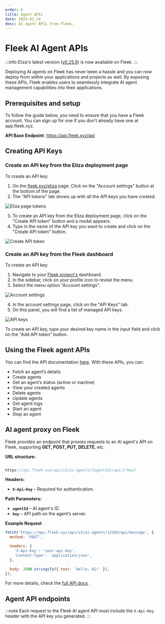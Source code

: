 ```yaml
---
order: 6
title: Agent APIs
date: 2025-01-24
desc: AI agent APIs from Fleek.
---
```



# Fleek AI Agent APIs

:::info
Eliza's latest version ([v0.25.9](https://elizaos.github.io/eliza/docs/changelog/#v0259-march-02-2025)) is now available on Fleek.
:::

Deploying AI agents on Fleek has never been a hassle and you can now deploy from within your applications and projects as well. By exposing these APIs, Fleek enables users to seamlessly integrate AI agent management capabilities into their applications.

## Prerequisites and setup

To follow the guide below, you need to ensure that you have a Fleek account. You can sign up for one if you don’t already have one at app.fleek.xyz.

**API Base Endpoint**: <a href="https://api.fleek.xyz/api" target="_blank">https://api.fleek.xyz/api</a>

## Creating API Keys

### Create an API key from the Eliza deployment page

To create an API key:

1. On the [fleek.xyz/eliza](https://fleek.xyz/eliza/) page. Click on the "Account settings" button at the bottom of the page.
2. The "API tokens" tab shows up with all the API keys you have created.

![Eliza page tokens](./eliza-page-tokens.png)

3. To create an API key from the Eliza deployment page, click on the "Create API token" button and a modal appears.
4. Type in the name of the API key you want to create and click on the "Create API token" button.

![Create API token](./create-api-token.png)

### Create an API key from the Fleek dashboard

To create an API key:

1. Navigate to your [Fleek project's](https://app.fleek.xyz/) dashboard.
2. In the sidebar, click on your profile icon to reveal the menu.
3. Select the menu option "Account settings".

![Account settings](./account-settings.png)

4. In the account settings page, click on the "API Keys" tab.
5. On this panel, you will find a list of managed API keys.

![API keys](./api-keys.png)

To create an API key, type your desired key name in the input field and click on the "Add API token" button.

## Using the Fleek agent APIs

You can find the API documentation <a href="https://api.fleek.xyz/api-docs/openapi.json" target="_blank">here</a>. With these APIs, you can:

- Fetch an agent’s details
- Create agents
- Get an agent’s status (active or inactive)
- View your created agents
- Delete agents
- Update agents
- Get agent logs
- Start an agent
- Stop an agent

## AI agent proxy on Fleek

Fleek provides an endpoint that proxies requests to an AI agent's API on Fleek, supporting **GET, POST, PUT, DELETE**, etc.

**URL structure:**

```jsx

https://api.fleek.xyz/api/v1/ai-agents/{agentId}/api/{*key}

```

**Headers:**

- **`X-Api-Key`** – Required for authentication.

**Path Parameters:**

- **`agentId`** – AI agent's ID.
- **`key`** – API path on the agent’s server.

**Example Request**

```jsx
fetch('https://api.fleek.xyz/api/v1/ai-agents/12345/api/message', {
  method: 'POST',

  headers: {
    'X-Api-Key': 'your-api-key',
    'Content-Type': 'application/json',
  },

  body: JSON.stringify({ text: 'Hello, AI!' }),
});
```

For more details, check the <a href="https://api.fleek.xyz/api#tag/ai-agents" target="_blank">full API docs</a> .

## Agent API endpoints

:::note
Each request to the Fleek AI agent API must include the `X-Api-Key` header with the API key you generated.
:::

<AIAgentsAPIViewer />

